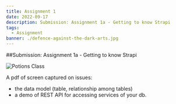 ```yaml
---
title: Assignment 1
date: 2022-09-17
description: Submission: Assignment 1a - Getting to know Strapi
tags:
  - Assignment
banner: ./defence-against-the-dark-arts.jpg
---
```


##Submission: Assignment 1a - Getting to know Strapi

![Potions Class](./potions.jpg)

A pdf of screen captured on issues:
- the data model (table, relationship among tables)
- a demo of REST API for accessing services of your db.
